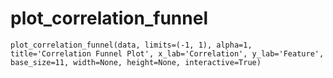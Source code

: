 # plot_correlation_funnel { #pytimetk.plot_correlation_funnel }

`plot_correlation_funnel(data, limits=(-1, 1), alpha=1, title='Correlation Funnel Plot', x_lab='Correlation', y_lab='Feature', base_size=11, width=None, height=None, interactive=True)`

